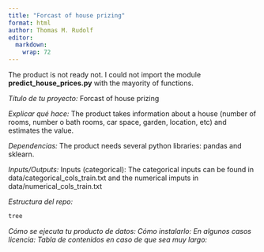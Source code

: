 ---
title: "Forcast of house prizing"
format: html
author: Thomas M. Rudolf
editor: 
  markdown: 
    wrap: 72
---

The product is not ready not. I could not import the module
**predict_house_prices.py** with the mayority of functions.

*Título de tu proyecto:* Forcast of house prizing 

*Explicar qué hace:*
The product takes information about a house (number of rooms, number o
bath rooms, car space, garden, location, etc) and estimates the value.

*Dependencias:* The product needs several python libraries: pandas and
sklearn. 

*Inputs/Outputs:* Inputs (categorical): The categorical inputs
can be found in data/categorical_cols_train.txt and the numerical imputs
in data/numerical_cols_train.txt

*Estructura del repo:*

```{bash}
tree 
```

*Cómo se ejecuta tu producto de datos:* *Cómo instalarlo:* *En algunos
casos licencia:* *Tabla de contenidos en caso de que sea muy largo:*
